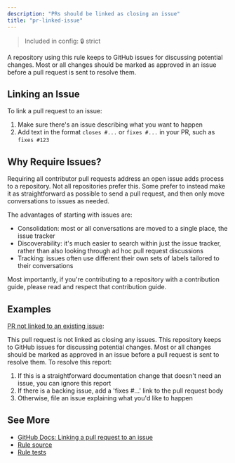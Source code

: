 ```yaml
---
description: "PRs should be linked as closing an issue"
title: "pr-linked-issue"
---
```



> Included in config: 🔒 strict

A repository using this rule keeps to GitHub issues for discussing potential changes.
Most or all changes should be marked as approved in an issue before a pull request is sent to resolve them.

## Linking an Issue

To link a pull request to an issue:

1. Make sure there's an issue describing what you want to happen
2. Add text in the format `closes #...` or `fixes #...` in your PR, such as `fixes #123`

## Why Require Issues?

Requiring all contributor pull requests address an open issue adds process to a repository.
Not all repositories prefer this.
Some prefer to instead make it as straightforward as possible to send a pull request, and then only move conversations to issues as needed.

The advantages of starting with issues are:

- Consolidation: most or all conversations are moved to a single place, the issue tracker
- Discoverability: it's much easier to search within just the issue tracker, rather than also looking through ad hoc pull request discussions
- Tracking: issues often use different their own sets of labels tailored to their conversations

Most importantly, if you're contributing to a repository with a contribution guide, please read and respect that contribution guide.

## Examples

[PR not linked to an existing issue](https://github.com/JoshuaKGoldberg/OctoGuideExamples/pull/6#issuecomment-2839460254):

<OctoGuideGitHubComment rule="pr-linked-issue">
This pull request is not linked as closing any issues.
This repository keeps to GitHub issues for discussing potential changes.
Most or all changes should be marked as approved in an issue before a pull request is sent to resolve them.
To resolve this report:

<ol>
	<li>
		If this is a straightforward documentation change that doesn't need an
		issue, you can ignore this report
	</li>
	<li>
		If there is a backing issue, add a 'fixes #...' link to the pull request
		body
	</li>
	<li>Otherwise, file an issue explaining what you'd like to happen</li>
</ol>

</OctoGuideGitHubComment>

## See More

- [GitHub Docs: Linking a pull request to an issue](https://docs.github.com/en/issues/tracking-your-work-with-issues/using-issues/linking-a-pull-request-to-an-issue)
- [Rule source](https://github.com/JoshuaKGoldberg/OctoGuide/blob/main/src/rules/prLinkedIssue.ts)
- [Rule tests](https://github.com/JoshuaKGoldberg/OctoGuide/blob/main/src/rules/prLinkedIssue.test.ts)
